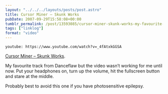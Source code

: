 ```yaml
---
layout: "../../../layouts/posts/post.astro"
title: Cursor Miner – Skunk Works
pubDate: 2007-09-29T15:58:08+00:00
tumblr_permalink: /post/13593085/cursor-miner-skunk-works-my-favourite-track
tags: ["linklog"]
format: "video"
---
```


`youtube: https://www.youtube.com/watch?v=_4fAtxkGGSA`

[Cursor Miner &#8211; Skunk Works][1].

My favourite track from Danceflaw but the video wasn&rsquo;t working for me until now. Put your headphones on, turn up the volume, hit the fullscreen button and stare at the middle.

Probably best to avoid this one if you have photosensitive epilepsy.

[1]: https://www.youtube.com/watch?v=_4fAtxkGGSA
